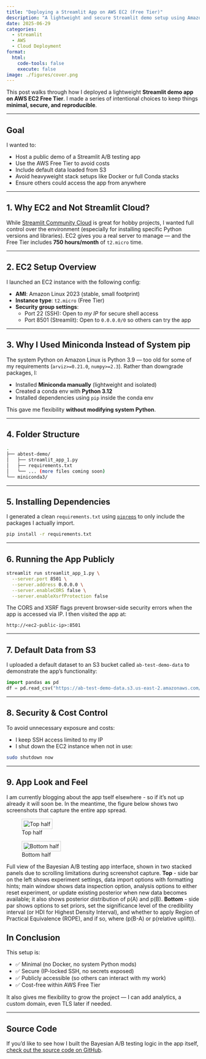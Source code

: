 ```yaml
---
title: "Deploying a Streamlit App on AWS EC2 (Free Tier)"
description: "A lightweight and secure Streamlit demo setup using Amazon Linux, Miniconda, and S3 for sharing A/B testing work publicly."
date: 2025-06-29
categories: 
  - streamlit
  - AWS
  - Cloud Deployment
format:
  html:
    code-tools: false
    execute: false
image: ./figures/cover.png
---
```


This post walks through how I deployed a lightweight **Streamlit demo app on AWS EC2 Free Tier**. I made a series of intentional choices to keep things **minimal, secure, and reproducible**.

---

## Goal

I wanted to:

- Host a public demo of a Streamlit A/B testing app
- Use the AWS Free Tier to avoid costs
- Include default data loaded from S3
- Avoid heavyweight stack setups like Docker or full Conda stacks
- Ensure others could access the app from anywhere

---

## 1. Why EC2 and Not Streamlit Cloud?

While [Streamlit Community Cloud](https://streamlit.io/cloud) is great for hobby projects, I wanted full control over the environment (especially for installing specific Python versions and libraries). EC2 gives you a real server to manage — and the Free Tier includes **750 hours/month** of `t2.micro` time.

---

## 2. EC2 Setup Overview

I launched an EC2 instance with the following config:

- **AMI**: Amazon Linux 2023 (stable, small footprint)
- **Instance type**: `t2.micro` (Free Tier)
- **Security group settings**:
  - Port 22 (SSH): Open to *my IP* for secure shell access
  - Port 8501 (Streamlit): Open to `0.0.0.0/0` so others can try the app

---

## 3. Why I Used Miniconda Instead of System pip

The system Python on Amazon Linux is Python 3.9 — too old for some of my requirements (`arviz>=0.21.0`, `numpy>=2.3`). Rather than downgrade packages, I:

- Installed **Miniconda manually** (lightweight and isolated)
- Created a conda env with **Python 3.12**
- Installed dependencies using `pip` inside the conda env

This gave me flexibility **without modifying system Python**.

---

## 4. Folder Structure

```bash
.
├── abtest-demo/
│   ├── streamlit_app_1.py
│   ├── requirements.txt
│   └── ... (more files coming soon)
└── miniconda3/
```

---

## 5. Installing Dependencies

I generated a clean `requirements.txt` using [`pipreqs`](https://github.com/bndr/pipreqs) to only include the packages I actually import.

```bash
pip install -r requirements.txt
```

---

## 6. Running the App Publicly

```bash
streamlit run streamlit_app_1.py \
  --server.port 8501 \
  --server.address 0.0.0.0 \
  --server.enableCORS false \
  --server.enableXsrfProtection false
```

The CORS and XSRF flags prevent browser-side security errors when the app is accessed via IP. I then visited the app at:

```text
http://<ec2-public-ip>:8501
```

---

## 7. Default Data from S3

I uploaded a default dataset to an S3 bucket called `ab-test-demo-data` to demonstrate the app's functionality:

```python
import pandas as pd
df = pd.read_csv("https://ab-test-demo-data.s3.us-east-2.amazonaws.com/default_data.csv")
```

---

## 8. Security & Cost Control

To avoid unnecessary exposure and costs:

- I keep SSH access limited to my IP
- I shut down the EC2 instance when not in use:

```bash
sudo shutdown now
```

---

## 9. App Look and Feel

I am currently blogging about the app tself elsewhere - so if it's not up already it will soon be. In the meantime, the figure below shows two screenshots that capture the entire app spread. 

:::{layout-ncol=1}
![Top half](./figures/figure1.png){style="border: 1px solid #ccc; padding: 4px;"}

![Bottom half](./figures/figure2.png){style="border: 1px solid #ccc; padding: 4px;"}
:::

::: {.caption}
Full view of the Bayesian A/B testing app interface, shown in two stacked panels due to scrolling limitations during screenshot capture. **Top** - side bar on the left shows experiment settings, data import options with formatting hints; main window shows data inspection option, analysis options to either reset experiment, or update existing posterior when new data becomes available; it also shows posterior distribution of p(A) and p(B). **Bottom** - side par shows options to set priors, set the significance level of the credibility interval (or HDI for Highest Density Interval), and whether to apply Region of Practical Equivalence (ROPE), and if so, where (p(B-A) or p(relative uplift)).
:::



## In Conclusion

This setup is:

- ✅ Minimal (no Docker, no system Python mods)
- ✅ Secure (IP-locked SSH, no secrets exposed)
- ✅ Publicly accessible (so others can interact with my work)
- ✅ Cost-free within AWS Free Tier

It also gives me flexibility to grow the project — I can add analytics, a custom domain, even TLS later if needed.

---

## Source Code

If you'd like to see how I built the Bayesian A/B testing logic in the app itself, [check out the source code on GitHub](https://github.com/erdemkarakoylu/AB-testing-app).
